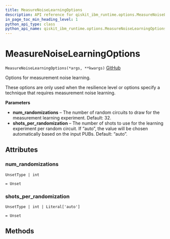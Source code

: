 ```yaml
---
title: MeasureNoiseLearningOptions
description: API reference for qiskit_ibm_runtime.options.MeasureNoiseLearningOptions
in_page_toc_min_heading_level: 1
python_api_type: class
python_api_name: qiskit_ibm_runtime.options.MeasureNoiseLearningOptions
---
```


# MeasureNoiseLearningOptions

<span id="qiskit_ibm_runtime.options.MeasureNoiseLearningOptions" />

`MeasureNoiseLearningOptions(*args, **kwargs)` [GitHub](https://github.com/Qiskit/qiskit-ibm-runtime/tree/stable/0.22/qiskit_ibm_runtime/options/measure_noise_learning_options.py#L20-L40 "view source code")

Options for measurement noise learning.

<Admonition title="Note" type="note">
  These options are only used when the resilience level or options specify a technique that requires measurement noise learning.
</Admonition>

**Parameters**

*   **num\_randomizations** – The number of random circuits to draw for the measurement learning experiment. Default: 32.
*   **shots\_per\_randomization** – The number of shots to use for the learning experiment per random circuit. If “auto”, the value will be chosen automatically based on the input PUBs. Default: “auto”.

## Attributes

<span id="qiskit_ibm_runtime.options.MeasureNoiseLearningOptions.num_randomizations" />

### num\_randomizations

`UnsetType | int`

`= Unset`

<span id="qiskit_ibm_runtime.options.MeasureNoiseLearningOptions.shots_per_randomization" />

### shots\_per\_randomization

`UnsetType | int | Literal['auto']`

`= Unset`

## Methods

